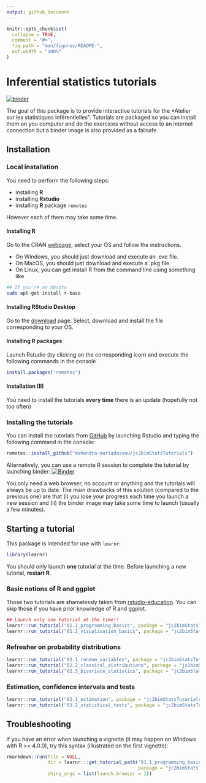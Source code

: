 ```yaml
---
output: github_document
---
```


<!-- README.md is generated from README.Rmd. Please edit that file -->

```r
knitr::opts_chunk$set(
  collapse = TRUE,
  comment = "#>",
  fig.path = "man/figures/README-",
  out.width = "100%"
)
```

# Inferential statistics tutorials

<!-- badges: start -->
[![binder](https://github.com/mahendra-mariadassou/jc2bimStatsTutorials/workflows/binder/badge.svg)](https://mybinder.org/v2/gh/mahendra-mariadassou/jc2bimStatsTutorials/main)
<!-- badges: end -->

The goal of this package is to provide interactive tutorials for the *Atelier sur les statistiques inférentielles". Tutorials are packaged so you can install them on you computer and do the exercices without access to an internet connection but a binder image is also provided as a failsafe. 

## Installation

### Local installation

You need to perform the following steps:

- installing **R** 
- installing **Rstudio**
- installing **R** package `remotes`

However each of them may take some time. 

#### Installing R

Go to the CRAN [webpage](https://cran.r-project.org/), select your OS and follow the instructions. 

- On Windows, you should just download and execute an .exe file. 
- On MacOS, you should just download and execute a .pkg file. 
- On Linux, you can get install R from the command line using something like

```bash
## If you're on Ubuntu
sudo apt-get install r-base
```

#### Installing RStudio Desktop

Go to the [download](https://rstudio.com/products/rstudio/download/#download) page. Select, download and install the file corresponding to your OS. 

#### Installing R packages

Launch Rstudio (by clicking on the corresponding icon) and execute the following commands in the console

```r
install.packages("remotes") 
```

#### Installation (II)

You need to install the tutorials **every time** there is an update (hopefully not too often)

### Installing the tutorials

You can install the tutorials from [GitHub](https://github.com/) by launching Rstudio and typing the following command in the console:

``` r
remotes::install_github("mahendra-mariadassou/jc2bimStatsTutorials")
```

Alternatively, you can use a remote R session to complete the tutorial by launching binder:  [![Binder](https://mybinder.org/badge_logo.svg)](https://mybinder.org/v2/gh/mahendra-mariadassou/jc2bimStatsTutorials/main?urlpath=rstudio)

You only need a web browser, no account or anything and the tutorials will always be up to date. The main drawbacks of this solution (compared to the previous one) are that (i) you lose your progress each time you launch a new session and (ii) the binder image may take some time to launch (usually a few minutes). 

## Starting a tutorial

This package is intended for use with `learnr`:

```r
library(learnr)
```

You should only launch **one** tutorial at the time. Before launching a new tutorial, **restart R**. 

### Basic notions of R and ggplot 

Those two tutorials are shamelessly taken from [rstudio-education](https://rstudio.cloud/learn/primers). You can skip those if you have prior knowledge of R and ggplot. 

```r
## Launch only one tutorial at the time!!
learnr::run_tutorial("01.1_programming_basics", package = "jc2bimStatsTutorials")
learnr::run_tutorial("01.2_visualisation_basics", package = "jc2bimStatsTutorials")
```

### Refresher on probability distributions

```r
learnr::run_tutorial("02.1_random_variables", package = "jc2bimStatsTutorials")
learnr::run_tutorial("02.2_classical_distributions", package = "jc2bimStatsTutorials")
learnr::run_tutorial("02.3_bivariate_statistics", package = "jc2bimStatsTutorials")
```

### Estimation, confidence intervals and tests

```r
learnr::run_tutorial("03.1_estimation", package = "jc2bimStatsTutorials")
learnr::run_tutorial("03.2_statistical_tests", package = "jc2bimStatsTutorials")
```

## Troubleshooting

If you have an error when launching a vignette (it may happen on Windows with R >= 4.0.0), try this syntax (illustrated on the first vignette):

```r
rmarkdown::run(file = NULL, 
               dir = learnr:::get_tutorial_path("01.1_programming_basics",  
                                                package = "jc2bimStatsTutorials"), 
               shiny_args = list(launch.browser = 1))
```
